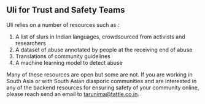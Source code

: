 ## Uli for Trust and Safety Teams

Uli relies on a number of resources such as :
1. A list of slurs in Indian languages, crowdsourced from activists and researchers
2. A dataset of abuse annotated by people at the receiving end of abuse
3. Translations of community guidelines
4. A machine learning model to detect abuse

Many of these resources are open but some are not. If you are working in South Asia or with South Asian diasporic communities and are interested in any of the backend resources for ensuring safety of your community online, please reach send an email to tarunima@tattle.co.in.

